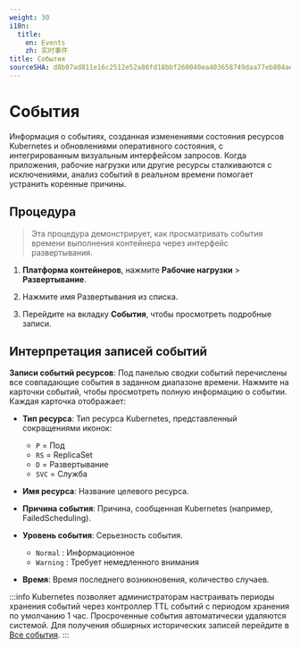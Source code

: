```yaml
---
weight: 30
i18n:
  title:
    en: Events
    zh: 实时事件
title: События
sourceSHA: d8b07ad811e16c2512e52a86fd18bbf260040ea403658749daa77eb804aed15a
---
```


# События

Информация о событиях, созданная изменениями состояния ресурсов Kubernetes и обновлениями оперативного состояния, с интегрированным визуальным интерфейсом запросов. Когда приложения, рабочие нагрузки или другие ресурсы сталкиваются с исключениями, анализ событий в реальном времени помогает устранить коренные причины.

## Процедура

> Эта процедура демонстрирует, как просматривать события времени выполнения контейнера через интерфейс развертывания.

1. **Платформа контейнеров**, нажмите **Рабочие нагрузки** > **Развертывание**.

2. Нажмите имя Развертывания из списка.

3. Перейдите на вкладку **События**, чтобы просмотреть подробные записи.

## Интерпретация записей событий

**Записи событий ресурсов**: Под панелью сводки событий перечислены все совпадающие события в заданном диапазоне времени. Нажмите на карточки событий, чтобы просмотреть полную информацию о событии. Каждая карточка отображает:

- **Тип ресурса**: Тип ресурса Kubernetes, представленный сокращениями иконок:
  - `P` = Под
  - `RS` = ReplicaSet
  - `D` = Развертывание
  - `SVC` = Служба

- **Имя ресурса**: Название целевого ресурса.

- **Причина события**: Причина, сообщенная Kubernetes (например, FailedScheduling).

- **Уровень события**: Серьезность события.
  - `Normal` : Информационное
  - `Warning` : Требует немедленного внимания

- **Время**: Время последнего возникновения, количество случаев.

:::info
Kubernetes позволяет администраторам настраивать периоды хранения событий через контроллер TTL событий с периодом хранения по умолчанию 1 час. Просроченные события автоматически удаляются системой. Для получения обширных исторических записей перейдите в [Все события](../../observability/event/event.mdx).
:::
